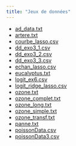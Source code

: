```yaml
---
title: "Jeux de données"
---
```




* [ad_data.txt](donnees/ad_data.txt)  
* [artere.txt](donnees/artere.txt)
* [courbe_lasso.csv](donnees/courbe_lasso.csv)
* [dd_exo3_1.csv](donnees/dd_exo3_1.csv)
* [dd_exo3_2.csv](donnees/dd_exo3_2.csv)
* [dd_exo3_3.csv](donnees/dd_exo3_3.csv)
* [echan_lasso.csv](donnees/echan_lasso.csv)
* [eucalyptus.txt](donnees/eucalyptus.txt)  
* [logit_ex6.csv](donnees/logit_ex6.csv)
* [logit_ridge_lasso.csv](donnees/logit_ridge_lasso.csv)
* [ozone.txt](donnees/ozone.txt)
* [ozone_complet.txt](donnees/ozone_complet.txt)
* [ozone_long.txt](donnees/ozone_long.txt)
* [ozone_simple.txt](donnees/ozone_simple.txt)
* [ozone_transf.txt](donnees/ozone_transf.txt)
* [panne.txt](donnees/panne.txt)
* [poissonData.csv](donnees/poissonData.csv)
* [poissonData3.csv](donnees/poissonData3.csv)
